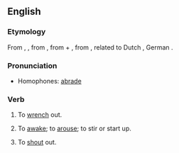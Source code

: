 ==English==

===Etymology===
From {{etyl|enm}} {{term|abraiden|lang=enm}}, {{term|abreiden||to start up, awake, move, reproach|lang=enm}}, from {{etyl|ang}} {{term|abregdan|ābreġdan|to move quickly, vibrate, draw, draw from, remove, unsheath, wrench, pull out, withdraw, take away, draw back, free from, draw up, raise, lift up, start up|lang=ang}}, from {{proto|Germanic|uz-|out|lang=en}} + {{proto|Germanic|title=|bregdanan|to move, swing|lang=en}}, from {{proto|Indo-European|bhrēḱ-||bhrēǵ-|to shine|lang=en}}, related to Dutch {{term|breien||to knit|lang=nl}}, German {{term|brettan||to knit|lang=de}}.

===Pronunciation===
* Homophones: [[abrade]]

===Verb===
{{en-verb}}

# {{transitive|obsolete}} {{context|of a sword}} To [[wrench]] out.
# {{intransitive|transitive|obsolete}} To [[awake]]; to [[arouse]]; to stir or start up.
# {{intransitive|transitive|obsolete}} To [[shout]] out.